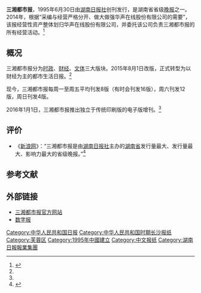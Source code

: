 {{Infobox Newspaper
| name                = 三湘都市报
| image               = [[File:三湘都市报.jpg|260px]]
| caption             =三湘都市报2018年6月30日版封面
| type                = 日报
| format              = 小报
| owners              = [[湖南日报报业集团|湖南日报报业集团]]（湖南日报社）
| publisher           = [[湖南日报报业集团|湖南日报报业集团]]（湖南日报社）
| editor              = 
| chiefeditor         = 周志刚<ref>{{cite web |url=http://news.sohu.com/sxdsb/ |title=三湘都市报 |accessdate=2012-02-05 |date=2012-02-05 |work=搜狐 |archive-date=2012-02-10 |archive-url=https://web.archive.org/web/20120210062045/http://news.sohu.com/sxdsb/ |dead-url=no }}</ref>
| assoceditor         = 
| staff               = 
| foundation          = 1995年6月30日
| ceased publication  = 
| political           = 
| language            = 简体中文
| price               = 人民币1元
| headquarters        = [[长沙市|长沙市]][[芙蓉区|芙蓉区]][[芙蓉中路|芙蓉中路]]
| circulation         = 50万份
| ISSN                = CN43-0041
| website             = {{URL|http://sxdsb.voc.com.cn/}}
}}
'''三湘都市报'''，1995年6月30日由[[湖南日报社|湖南日报社]]创刊发行，是湖南省省级[[晚报|晚报]]之一。2014年，根据“采编与经营严格分开、做大做强华声在线股份有限公司的需要”，该报经营性资产整体划归华声在线股份有限公司，并委托该公司负责三湘都市报的所有经营活动。<ref name=jj>{{cite web |url=http://hnrbjt.voc.com.cn/article/201705/201705311200339872.html |title=三湘都市报 |date=2017-05-31 |accessdate=2018-06-30 |work=三湘都市报 |archive-date=2018-07-21 |archive-url=https://web.archive.org/web/20180721050343/http://hnrbjt.voc.com.cn/article/201705/201705311200339872.html |dead-url=no }}</ref>

== 概况 ==
三湘都市报分为[[时政|时政]]、[[财经|财经]]、[[文体|文体]]三大版块。2015年8月1日改版，正式转型为以财经为主的都市生活日报。<ref name=jj/>

现今，三湘都市报每周一至周五平均刊发8版（有时会刊发16版），周六刊发12版，周日刊发4版。

2016年1月1日，三湘都市报推出独立于传统印刷版的电子版增刊。<ref name=jj/>

== 评价 ==
*《[[新浪网|新浪网]]》：“三湘都市报是由[[湖南日报社|湖南日报社]]主办的[[湖南省|湖南省]]发行量最大、发行量最大、影响力最大的省级晚报。”<ref>{{cite web |url=http://news.sina.com.cn/photo/m/sxphoto/index.shtml |title=三湘都市报专栏 |accessdate=2012-02-05 |date=2012-02-05 |work=新浪 |archive-date=2011-10-27 |archive-url=https://web.archive.org/web/20111027115223/http://news.sina.com.cn/photo/m/sxphoto/index.shtml |dead-url=no }}</ref>

==参考文献==
{{reflist}}

==外部链接==
*[http://sxdsb.voc.com.cn/ 三湘都市报官方网站]{{Wayback|url=http://sxdsb.voc.com.cn/ |date=20120212150100 }}
*[http://epaper.voc.com.cn/sxdsb 数字报]{{Wayback|url=http://epaper.voc.com.cn/sxdsb |date=20120209101418 }}

{{DEFAULTSORT:San三湘都市报}}
[[Category:中华人民共和国日报|Category:中华人民共和国日报]]
[[Category:中华人民共和国时期长沙报纸|Category:中华人民共和国时期长沙报纸]]
[[Category:芙蓉区|Category:芙蓉区]]
[[Category:1995年中國建立|Category:1995年中國建立]]
[[Category:中文报纸|Category:中文报纸]]
[[Category:湖南日報報業集團|Category:湖南日報報業集團]]